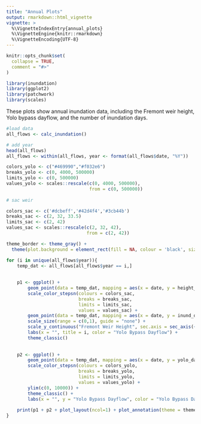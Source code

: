 ```yaml
---
title: "Annual Plots"
output: rmarkdown::html_vignette
vignette: >
  %\VignetteIndexEntry{annual_plots}
  %\VignetteEngine{knitr::rmarkdown}
  %\VignetteEncoding{UTF-8}
---
```


```r
knitr::opts_chunk$set(
  collapse = TRUE,
  comment = "#>"
)
```

```r
library(inundation)
library(ggplot2)
library(patchwork)
library(scales)
```


These plots show annual inundation data, including the Fremont weir height, Yolo bypass dayflow, and the number of inundation days.

```r
#load data
all_flows <- calc_inundation()

# add year
head(all_flows)
all_flows <- within(all_flows, year <- format(all_flows$date, "%Y"))
```


```r

colors_yolo <- c("#469990","#f032e6")
breaks_yolo <- c(0, 4000, 500000)
limits_yolo <- c(0, 500000)
values_yolo <- scales::rescale(c(0, 4000, 500000), 
                               from = c(0, 500000))
    
# sac weir

colors_sac <- c('#dcbeff','#42d4f4','#3cb44b')
breaks_sac <- c(2, 32, 33.5)
limits_sac <- c(2, 42)
values_sac <- scales::rescale(c(2, 32, 42), 
                              from = c(2, 42))

theme_border <- theme_gray() + 
  theme(plot.background = element_rect(fill = NA, colour = 'black', size = 3))

for (i in unique(all_flows$year)){
    temp_dat <- all_flows[all_flows$year == i,]
    
    
    p1 <- ggplot() +
        geom_point(data = temp_dat, mapping = aes(x = date, y = height_sac, color = height_sac)) +
        scale_color_stepsn(colours = colors_sac,
                           breaks = breaks_sac,
                           limits = limits_sac,
                           values = values_sac) +
        geom_point(data = temp_dat, mapping = aes(x = date, y = inund_days + 10, size = inund_days)) +
        scale_size(range = c(0,1), guide = "none") +
        scale_y_continuous("Fremont Weir Height", sec.axis = sec_axis(~ . -10, name = "Number of Inundation Days")) +
        labs(x = "", title = i, color = "Yolo Bypass Dayflow") +
        theme_classic()
    
    
    p2 <- ggplot() +
        geom_point(data = temp_dat, mapping = aes(x = date, y = yolo_dayflow, color = yolo_dayflow)) +
        scale_color_stepsn(colours = colors_yolo,
                           breaks = breaks_yolo,
                           limits = limits_yolo,
                           values = values_yolo) +
        ylim(c(0, 10000)) +
        theme_classic() +
        labs(x = "", y = "Yolo Bypass Dayflow", color = "Yolo Bypass Dayflow")
    
    print(p1 + p2 + plot_layout(ncol=1) + plot_annotation(theme = theme_border))
}

```


